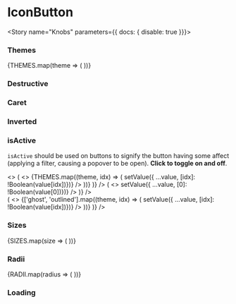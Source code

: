 


<Meta title="Components/IconButton" decorators={[withKnobs]} component={IconButton} />

# IconButton

<ImportPath component={IconButton} />

<Story name="Knobs" parameters={{ docs: { disable: true }}}>
  <div className={boolean("Inverted", false) ? 'inverted' : ''}>
    <IconButton
      isDestructive={boolean('isDestructive', false)}
      isActive={boolean('isActive', false)}
      disabled={boolean('disabled', false)}
      isLoading={boolean('isLoading', false)}
      hasCaret={boolean('hasCaret', false)}
      theme={options('theme', arrayToOptions(THEMES), undefined, {
        display: 'inline-radio',
      })}
      size={options('size', arrayToOptions(SIZES), undefined, {
        display: 'inline-radio',
      })}
      radius={options('radius', arrayToOptions(RADII), undefined, {
        display: 'inline-radio',
      })}
      label={text('label', undefined)}
      Icon={StarFilledIcon}
    />
  </div>
</Story>

<Preview isExpanded>
  <IconButton
    Icon={StarFilledIcon}
  />
</Preview>

<Props of={IconButton} />

### Themes

<Preview>
  <Story name="Themes">
    <StoryWrapper>
      {THEMES.map(theme => (
        <StoryItem>
          <IconButton
            theme={theme}
            Icon={Icons[0]}
          />
        </StoryItem>
      ))}
    </StoryWrapper>
  </Story>
</Preview>

### Destructive

<Preview>
  <Story name="Destructive">
    <StoryWrapper>
      <StoryItem>
        <IconButton
          isDestructive
          Icon={Icons[0]}
      />
      </StoryItem>
    </StoryWrapper>
  </Story>
</Preview>

### Caret

<Preview>
  <Story name="Caret">
    <StoryWrapper>
      <StoryItem>
        <IconButton hasCaret Icon={Icons[0]} />
      </StoryItem>
      <StoryItem>
        <IconButton hasCaret Icon={Icons[1]} />
      </StoryItem>
    </StoryWrapper>
  </Story>
</Preview>

### Inverted

<Preview>
  <Story name="Inverted">
    <div className="inverted bgColor--blue padding--all rounded--all">
    <StoryWrapper>
      <StoryItem>
        <IconButton
          theme="ghost"
          Icon={Icons[0]}
      />
      </StoryItem>
      <StoryItem>
        <IconButton
          theme="outlined"
          Icon={Icons[0]}
      />
      </StoryItem>
    </StoryWrapper>
    </div>
  </Story>
</Preview>

### isActive

`isActive` should be used on buttons to signify the button having
some affect (applying a filter, causing a popover to be open).
**Click to toggle on and off**.

<Preview>
  <Story name="isActive">
    <>
      <StoryWrapper>
        <State
          initialValue={{}}
          render={(value, setValue) => (
            <>
              {THEMES.map((theme, idx) => (
                <StoryItem>
                  <IconButton
                    Icon={Icons[0]}
                    theme={theme}
                    isActive={!value[idx]}
                    onClick={() => setValue({ ...value, [idx]: !Boolean(value[idx])})}
                  />
                </StoryItem>
              ))}
            </>
          )}
        />
        <State
          initialValue={{}}
          render={(value, setValue) => (
            <>
              <StoryItem>
                <IconButton
                  isDestructive
                  Icon={Icons[0]}
                  isActive={!value[0]}
                  onClick={() => setValue({ ...value, [0]: !Boolean(value[0])})}
                />
              </StoryItem>
            </>
          )}
        />
      </StoryWrapper>
      <div class="inverted bgColor--blue padding--all rounded--all margin--top">
        <StoryWrapper>
          <State
            initialValue={{}}
            render={(value, setValue) => (
              <>
                {['ghost', 'outlined'].map((theme, idx) => (
                  <StoryItem>
                    <IconButton
                      Icon={Icons[0]}
                      theme={theme}
                      isActive={!value[idx]}
                      onClick={() => setValue({ ...value, [idx]: !Boolean(value[idx])})}
                    />
                  </StoryItem>
                ))}
              </>
            )}
          />
        </StoryWrapper>
      </div>
    </>
  </Story>
</Preview>


### Sizes

<Preview>
  <Story name="Sizes">
    <StoryWrapper>
    {SIZES.map(size => (
      <StoryItem>
        <IconButton
          size={size}
          Icon={Icons[0]}
        />
      </StoryItem>
    ))}
    </StoryWrapper>
  </Story>
</Preview>

### Radii

<Preview>
  <Story name="Radii">
    <StoryWrapper>
    {RADII.map(radius => (
      <StoryItem>
        <IconButton
          theme={THEMES[1]}
          radius={radius}
          Icon={Icons[0]}
        />
      </StoryItem>
    ))}
    </StoryWrapper>
  </Story>
</Preview>


### Loading

<Preview>
  <Story name="Loading">
    <StoryWrapper>
      <StoryItem>
        <IconButton
          isLoading
          Icon={Icons[0]}
        />
      </StoryItem>
      <StoryItem>
        <IconButton
          isDestructive
          isLoading
          Icon={Icons[0]}
        />
      </StoryItem>
    </StoryWrapper>
  </Story>
</Preview>
